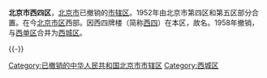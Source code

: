 {{Pathnav|北京市行政區劃|西城区|西城区 (1958–2010)}}
'''北京市西四区'''，[[北京市|北京市]]已撤销的[[市辖区|市辖区]]。1952年由北京市第四区和第五区部分合置。在今[[城六区|北京市区]]西部。因西四牌楼（简称[[西四|西四]]）在本区，故名。1958年撤销，与[[西单区|西单区]]合并为[[西城区_(1958–2010)|西城区]]。

{{-}}
{{start box}}
{{s-before|北京市第四区}}
{{s-title|rows=2|北京市西四区  (1952–1958)}}
{{s-after|rows=2|[[西城区_(1958–2010)|北京市西城区 (1958–2010)]]}}
{{s-before|北京市第五区局部地区}}
{{end box}}
{{北京行政区划}}
{{中华人民共和国北京市已撤销县级行政区}}
{{北京小作品}}
[[Category:已撤销的中华人民共和国北京市市辖区|Category:已撤销的中华人民共和国北京市市辖区]]
[[Category:西城区|Category:西城区]]
